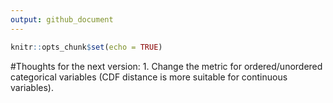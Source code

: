 ```yaml
---
output: github_document
---
```


```r
knitr::opts_chunk$set(echo = TRUE)
```

#Thoughts for the next version:
1. Change the metric for ordered/unordered categorical variables (CDF distance is more suitable for continuous variables).


